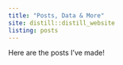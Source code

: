 ```yaml
---
title: "Posts, Data & More"
site: distill::distill_website
listing: posts
---
```


Here are the posts I've made!
